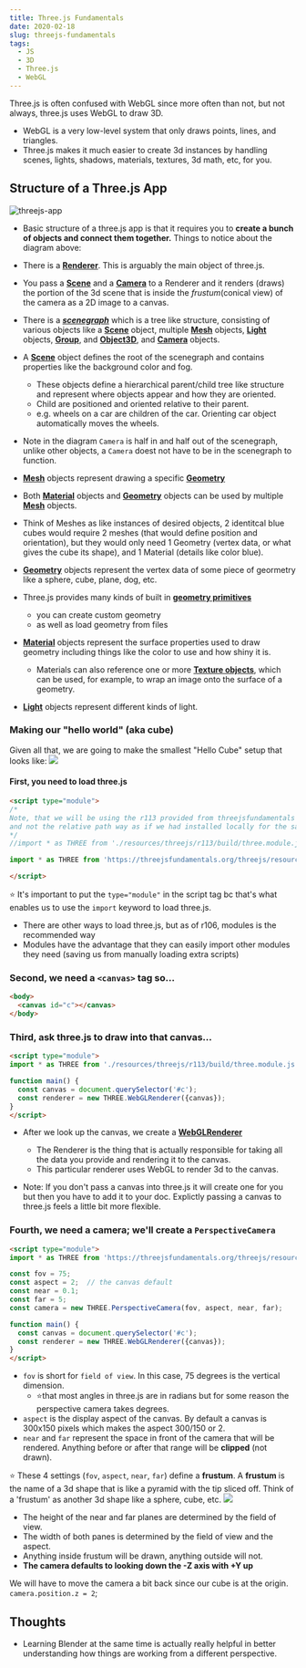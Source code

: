 ```yaml
---
title: Three.js Fundamentals
date: 2020-02-18
slug: threejs-fundamentals
tags:
  - JS
  - 3D
  - Three.js
  - WebGL
---
```

Three.js is often confused with WebGL since more often than not, but not always, three.js uses WebGL to draw 3D.  
- WebGL is a very low-level system that only draws points, lines, and triangles.
- Three.js makes it much easier to create 3d instances by handling scenes, lights, shadows, materials, textures, 3d math, etc, for you.

## Structure of a Three.js App
![threejs-app](threejs-structure.png)
- Basic structure of a three.js app is that it requires you to **create a bunch of objects and connect them together.**
Things to notice about the diagram above:
- There is a **[Renderer](https://threejs.org/docs/#api/en/constants/Renderer)**. This is arguably the main object of three.js. 
- You pass a [**Scene**](https://threejs.org/docs/#api/en/scenes/Scene) and a [**Camera**](https://threejs.org/docs/#api/en/cameras/Camera) to a Renderer and it renders (draws) the portion of the 3d scene that is inside the *frustum*(conical view) of the camera as a 2D image to a canvas.

- There is a [***scenegraph***]() which is a tree like structure, consisting of various objects like a [**Scene**](https://threejs.org/docs/#api/en/scenes/Scene) object, multiple [**Mesh**](https://threejs.org/docs/#api/en/objects/Mesh) objects, [**Light**]() objects, [**Group**](), and [**Object3D**](), and [**Camera**]() objects. 

- A [**Scene**](https://threejs.org/docs/#api/en/scenes/Scene) object defines the root of the scenegraph and contains properties like the background color and fog.
  - These objects define a hierarchical parent/child tree like structure and represent where objects appear and how they are oriented.
  - Child are positioned and oriented relative to their parent. 
  - e.g. wheels on a car are children of the car. Orienting car object automatically moves the wheels.

- Note in the diagram `Camera` is half in and half out of the scenegraph, unlike other objects, a `Camera` doest not have to be in the scenegraph to function.

- [**Mesh**](https://threejs.org/docs/#api/en/objects/Mesh) objects represent drawing a specific [**Geometry**](https://threejs.org/docs/#api/en/core/Geometry)
- Both [**Material**](https://threejs.org/docs/#api/en/materials/Material) objects and [**Geometry**](https://threejs.org/docs/#api/en/core/Geometry) objects can be used by multiple [**Mesh**](https://threejs.org/docs/#api/en/objects/Mesh) objects.
- Think of Meshes as like instances of desired objects, 2 identitcal blue cubes would require 2 meshes (that would define position and orientation), but they would only need 1 Geometry (vertex data, or what gives the cube its shape), and 1 Material (details like color blue).

- [**Geometry**](https://threejs.org/docs/#api/en/core/Geometry) objects represent the vertex data of some piece of geormetry like a sphere, cube, plane, dog, etc.
- Three.js provides many kinds of built in [**geometry primitives**](https://threejsfundamentals.org/threejs/lessons/threejs-primitives.html)
  - you can create custom geometry
  - as well as load geometry from files

- [**Material**](https://threejs.org/docs/#api/en/materials/Material)  objects represent the surface properties used to draw geometry including things like the color to use and how shiny it is.
  - Materials can also reference one or more [**Texture objects**](https://threejs.org/docs/#api/en/textures/Texture), which can be used, for example, to wrap an image onto the surface of a geometry.

- [**Light**](https://threejs.org/docs/#api/en/lights/Light) objects represent different kinds of light.

### Making our "hello world" (aka cube)
Given all that, we are going to make the smallest "Hello Cube" setup that looks like:
![](/hello-cube-structure.png)

#### First, you need to load three.js
```html
<script type="module">
/* 
Note, that we will be using the r113 provided from threejsfundamentals
and not the relative path way as if we had installed locally for the sake of this exercise
*/
//import * as THREE from './resources/threejs/r113/build/three.module.js'

import * as THREE from 'https://threejsfundamentals.org/threejs/resources/threejs/r113/build/three.module.js';

</script>
```
⭐ It's important to put the `type="module"` in the script tag bc that's what enables us to use the `import` keyword to load three.js.
  - There are other ways to load three.js, but as of r106, modules is the recommended way
  - Modules have the advantage that they can easily import other modules they need (saving us from manually loading extra scripts)

### Second, we need a `<canvas>` tag so...
```html
<body>
  <canvas id="c"></canvas>
</body>
```

### Third, ask three.js to draw into that canvas...
```html {4-7}
<script type="module">
import * as THREE from './resources/threejs/r113/build/three.module.js'

function main() {
  const canvas = document.querySelector('#c');
  const renderer = new THREE.WebGLRenderer({canvas});
}
</script>
```
- After we look up the canvas, we create a [**WebGLRenderer**](https://threejs.org/docs/#api/en/renderers/WebGLRenderer)
  - The Renderer is the thing that is actually responsible for taking all the data you provide and rendering it to the canvas.
  - This particular renderer uses WebGL to render 3d to the canvas.

- Note: If you don't pass a canvas into three.js it will create one for you but then you have to add it to your doc. Explictly passing a canvas to three.js feels a little bit more flexible.

### Fourth, we need a camera; we'll create a `PerspectiveCamera`
```html {4-8}
<script type="module">
import * as THREE from 'https://threejsfundamentals.org/threejs/resources/threejs/r113/build/three.module.js';

const fov = 75;
const aspect = 2;  // the canvas default
const near = 0.1;
const far = 5;
const camera = new THREE.PerspectiveCamera(fov, aspect, near, far);

function main() {
  const canvas = document.querySelector('#c');
  const renderer = new THREE.WebGLRenderer({canvas});
}
</script>
```
- `fov` is short for `field of view`. In this case, 75 degrees is the vertical dimension. 
  - ⭐that most angles in three.js are in radians but for some reason the perspective camera takes degrees.
- `aspect` is the display aspect of the canvas. By default a canvas is 300x150 pixels which makes the aspect 300/150 or 2.
- `near` and `far` represent the space in front of the camera that will be rendered. Anything before or after that range will be **clipped** (not drawn).

⭐ These 4 settings (`fov`, `aspect`, `near`, `far`) define a **frustum**. A **frustum** is the name of a 3d shape that is like a pyramid with the tip sliced off. Think of a 'frustum' as another 3d shape like a sphere, cube, etc.
![](/frustum.png)
- The height of the near and far planes are determined by the field of view.
- The width of both panes is determined by the field of view and the aspect.
- Anything inside frustum will be drawn, anything outside will not.
- **The camera defaults to looking down the -Z axis with +Y up**

We will have to move the camera a bit back since our cube is at the origin.
`camera.position.z = 2`;






## Thoughts
- Learning Blender at the same time is actually really helpful in better understanding how things are working from a different perspective. 

<Title text="Banana" />



## Keywords
- **Scene**: Scenes allow you to set up what and where is to be rendered by three.js. This is where you place objects, lights and cameras. Use `Scene()` to create a new scene object.
- **Mesh**: Class representing triangular polygon mesh based objects. Also serves as a base for other classes such as SkinnedMesh.
- **Geometry**: Geometry is a user-friendly alternative to BufferGeometry. Geometries store attributes (vertex positions, faces, colors, etc.) using objects like Vector3 or Color that are easier to read and edit, but less efficient than typed arrays.
- **WebGLRenderer**: The WebGL renderer displays your beautifully crafted scenes using WebGL.



## Review Questsions
1. Most angles in 


## Links
- [**JavaScript Prerequisites**](/threejs-js-prereq)
- [***Scenegraph***]()